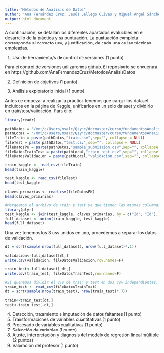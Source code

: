 ```yaml
---
title: "Métodos de Análisis de Datos"
author: "Ana Fernández Cruz, Jesús Gallego Olivas y Miguel Ángel Sánchez Alcázar."
output: html_document
---
```


A continuación, se detallan los diferentes apartados evaluables en el desarrollo de la práctica y su puntuación. La puntuación completa corresponde al correcto uso, y justificación, de cada una de las técnicas empleadas.

1. Uso de herramienta/s de control de versiones (1 punto)

Para el control de versiones utilizaremos github. El repositorio se encuentra en https://github.com/AnaFernandezCruz/MetodosAnalisisDatos

2. Definición de objetivos (1 punto)


3. Análisis exploratorio inicial (1 punto)

Antes de empezar a realizar la práctica tenemos que cargar los dataset incluidos en la página de Kaggle, unificarlos en un solo dataset y dividirlo en train/test/validación. Para ello:

```r
library(readr)

pathDatos = '/mnt/c/Users/msalc/Qsync/docmaster/curso/fundamentosAnalisisDatos/practicaModelado2/MetodosAnalisisDatos/Dataset/'
pathLocal = '/mnt/c/Users/msalc/Qsync/docmaster/curso/fundamentosAnalisisDatos/practicaModelado2/MetodosAnalisisDatos/'
fileTrain = paste(pathDatos,"train.csv",sep="", collapse = NULL)
fileTest = paste(pathDatos,"test.csv",sep="", collapse = NULL)
fileDatosPK = paste(pathDatos,"sample_submission.csv",sep="", collapse = NULL)
fileDatosTrainTest = paste(pathLocal,"train_test.csv",sep="", collapse = NULL)
fileDatosValidacion = paste(pathLocal,"validacion.csv",sep="", collapse = NULL)

train_kaggle <- read_csv(fileTrain)
head(train_kaggle)

test_kaggle <- read_csv(fileTest)
head(test_kaggle)

claves_primarias <- read_csv(fileDatosPK)
head(claves_primarias)

#Mergeamos el archivo de train y test ya que tienen las mismas columnas.
library(plyr)
test_kaggle <- join(test_kaggle, claves_primarias, by = c("Id", "Id"), type = "inner")
full_dataset <- union(train_kaggle, test_kaggle)
head(full_dataset)

```

Una vez tenemos los 3 csv unidos en uno, procedemos a separar los datos de validación.

```r
dt = sort(sample(nrow(full_dataset), nrow(full_dataset)*.1))

validacion<-full_dataset[dt,]
write.csv(validacion, fileDatosValidacion,row.names=F)

train_test<-full_dataset[-dt,]
write.csv(train_test, fileDatosTrainTest,row.names=F)

#Si queremos dividir el csv de train y test en dos csv independientes, haremos lo siguiente
train_test <- read_csv(fileDatosTrainTest)
dt = sort(sample(nrow(train_test), nrow(train_test)*.7))

train<-train_test[dt,]
test<-train_test[-dt,]

```



4. Detección, tratamiento e imputación de datos faltantes (1 punto)
5. Transformaciones de variables cuantitativas (1 punto)
6. Procesado de variables cualitativas (1 punto)
7. Selección de variables (1 punto)
8. Ajuste, interpretación y diagnosis del modelo de regresión lineal múltiple (2 puntos)
9. Valoración del profesor (1 punto)

